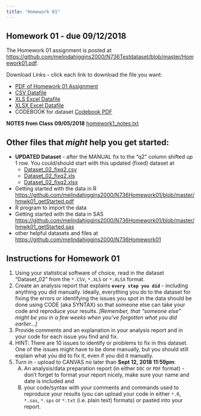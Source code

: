 ```yaml
---
title: "Homework 01"
---
```


## Homework 01 - due 09/12/2018

The Homework 01 assignment is posted at [https://github.com/melindahiggins2000/N736Testdataset/blob/master/Homework01.pdf](https://github.com/melindahiggins2000/N736Testdataset/blob/master/Homework01.pdf). 

Download Links - click each link to download the file you want:

* [PDF of Homework 01 Assignment](https://github.com/melindahiggins2000/N736Testdataset/raw/master/Homework01.pdf) 
* [CSV Datafile](https://github.com/melindahiggins2000/N736Testdataset/raw/master/Dataset_02.csv)
* [XLS Excel Datafile](https://github.com/melindahiggins2000/N736Testdataset/raw/master/Dataset_02.xls)
* [XLSX Excel Datafile](https://github.com/melindahiggins2000/N736Testdataset/raw/master/Dataset_02.xlsx)
* CODEBOOK for dataset [Codebook PDF](https://github.com/melindahiggins2000/N736Homework01/blob/master/Dataset_02_Codebook.pdf)

**NOTES from Class 09/05/2018** [homework1_notes.txt](homework1_notes.txt)

## Other files that _might_ help you get started:

* **UPDATED Dataset** - after the MANUAL fix to the "q2" column shifted up 1 row. You could/should start with this updated (fixed) dataset at
    - [Dataset_02_fixq2.csv](https://github.com/melindahiggins2000/N736Homework01/raw/master/Dataset_02_fixq2.csv)
    - [Dataset_02_fixq2.xls](https://github.com/melindahiggins2000/N736Homework01/raw/master/Dataset_02_fixq2.xls)
    - [Dataset_02_fixq2.xlsx](https://github.com/melindahiggins2000/N736Homework01/raw/master/Dataset_02_fixq2.xlsx)

* Getting started with the data in R [https://github.com/melindahiggins2000/N736Homework01/blob/master/hmwk01_getStarted.pdf](https://github.com/melindahiggins2000/N736Homework01/blob/master/hmwk01_getStarted.pdf)
* R program to import the data []()
* Getting started with the data in SAS [https://github.com/melindahiggins2000/N736Homework01/blob/master/hmwk01_getStarted.sas](https://github.com/melindahiggins2000/N736Homework01/blob/master/hmwk01_getStarted.sas)
* other helpful datasets and files at [https://github.com/melindahiggins2000/N736Homework01](https://github.com/melindahiggins2000/N736Homework01)

## Instructions for Homework 01

1. Using your statistical software of choice, read in the dataset "Dataset_02" from the `*.CSV`, `*.XLS` or `*.XLSX` format.
2. Create an analysis report that explains **`every step you did`** - including anything you did manually. Ideally, everything you do to the dataset for fixing the errors or identifying the issues you spot in the data should be done using CODE (aka SYNTAX) so that someone else can take your code and reproduce your results. _[Remember, that "someone else" might be you in a few weeks when you've forgotten what you did earlier...]_
3. Provide comments and an explanation in your analysis report and in your code for each issue you find and fix.
4. HINT: There are 10 issues to identify or problems to fix in this dataset. One of the issues might have to be done manually, but you should still explain what you did to fix it, even if you did it manually.
5. Turn in - upload to CANVAS no later than **Sept 12, 2018 11:59pm**:
    (A) An analysis/data preparation report (in either `DOC` or `PDF` format) - don't forget to format your report nicely, make sure your name and date is included and
    (B) your code/syntax with your comments and commands used to reproduce your results (you can upload your code in either `*.R`, `*.sas`, `*.sps` or `*.txt` (i.e. plain text) formats) or pasted into your report.
    
